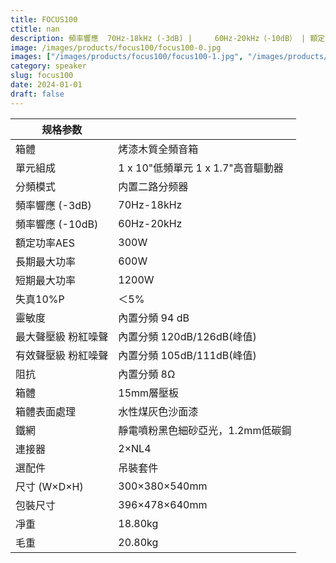 ```yaml
---
title: FOCUS100
ctitle: nan
description: 頻率響應  70Hz-18kHz (-3dB) |     60Hz-20kHz（-10dB） | 額定功率AES 300W | 靈敏度 94 dB
image: /images/products/focus100/focus100-0.jpg
images: ["/images/products/focus100/focus100-1.jpg", "/images/products/focus100/focus100-2.jpg", "/images/products/focus100/focus100-3.jpg", "/images/products/focus100/focus100-4.jpg", "/images/products/focus100/focus100-5.jpg", "/images/products/focus100/focus100-6.jpg", "/images/products/focus100/focus100-7.jpg", "/images/products/focus100/focus100-8.jpg"]
category: speaker
slug: focus100
date: 2024-01-01
draft: false
---
```



 
| 规格参数        |              |
| ------------- | -------------------------------------- |
| 箱體           | 烤漆木質全頻音箱                   |
| 單元組成         | 1 x 10"低頻單元  1 x 1.7"高音驅動器 |
| 分頻模式         | 内置二路分频器                    |
| 頻率響應 (-3dB)  | 70Hz-18kHz                 |
| 頻率響應 (-10dB) | 60Hz-20kHz                 |
| 額定功率AES      | 300W                       |
| 長期最大功率       | 600W                       |
| 短期最大功率       | 1200W                      |
| 失真10%P       | ＜5%                        |
| 靈敏度          | 內置分頻 94 dB                 |
| 最大聲壓級 粉紅噪聲   | 內置分頻 120dB/126dB(峰值)       |
| 有效聲壓級 粉紅噪聲   | 內置分頻 105dB/111dB(峰值)       |
| 阻抗           | 內置分頻 8Ω                    |
| 箱體           | 15mm層壓板                    |
| 箱體表面處理       | 水性煤灰色沙面漆                   |
| 鐵網           | 靜電噴粉黑色細砂亞光，1.2mm低碳鋼        |
| 連接器          | 2×NL4                      |
| 選配件          | 吊裝套件                       |
| 尺寸  (W×D×H)  | 300×380×540mm              |
| 包裝尺寸         | 396×478×640mm              |
| 凈重           | 18.80kg                    |
| 毛重           | 20.80kg                    |
